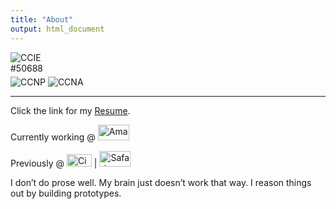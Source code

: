 ```yaml
---
title: "About"
output: html_document
---
```


<img src="img/ccie_routeswitch_med.gif" alt="CCIE #50688" align="middle" style="max-height: 100px; max-width: 100px;" />  
<img src="img/ccnp_routingswitching_med.gif" alt="CCNP" align="middle" style="max-height: 100px; max-width: 100px;" /> 
<img src="img/ccna_routerswitching_med.gif" alt="CCNA" align="middle" style="max-height: 100px; max-width: 100px;" /> 

---

<p>Click the link for my <a href="/WilberforceOchiengWanjira_CV.pdf">Resume</a>.</p>

<p class="working">Currently working @ <a class="company" href="https://aws.amazon.com/" target="_blank"><img src="/img/amazon.png" alt="Amazon Web Services" style="width:50px;height:25px;"></a><br></p>

<p>Previously @ <a class="company" href="https://cisco.com" target="_blank"><img src="/img/cisco.png" alt="Cisco Systems" style="width:40px;height:20px;"></a> | 
<a class="company" href="https://www.safaricom.co.ke/" target="_blank"><img src="/img/safaricom.png" alt="Safaricom" style="width:50px;height:25px;"></a>
</p>

<p class="large-description">I don’t do prose well. My brain just doesn’t work that way. I reason things out by building prototypes.</p>
